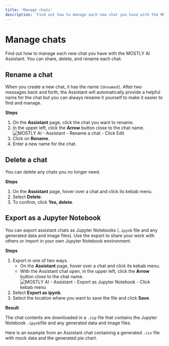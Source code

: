 ```yaml
---
title: 'Manage chats'
description: 'Find out how to manage each new chat you have with the MOSTLY AI Assistant. You can share, delete, and rename each chat.'
---
```



# Manage chats

Find out how to manage each new chat you have with the MOSTLY AI Assistant. You can share, delete, and rename each chat.

## Rename a chat

When you create a new chat, it has the name `[Unnamed]`. After two messages back and forth, the Assistant will automatically provide a helpful name for the chat but you can always rename it yourself to make it easier to find and manage.

**Steps**

1. On the **Assistant** page, click the chat you want to rename.
2. In the upper left, click the **Arrow** button close to the chat name.
   <Image src="/docimages/assistant/rename-chat-01-click-edit.webp" alt="MOSTLY AI - Assistant - Rename a chat - Click Edit" width={800} height={400} />
3. Click on **Rename**.
4. Enter a new name for the chat.

## Delete a chat

You can delete any chats you no longer need.

**Steps**

1. On the **Assistant** page, hover over a chat and click its kebab menu.
2. Select **Delete**.
3. To confirm, click **Yes, delete**.

## Export as a Jupyter Notebook

You can export assistant chats as Jupyter Notebooks (`.ipynb` file and any generated data and image files). Use the export to share your work with others or import in your own Jupyter Notebook environment.

**Steps**

1. Export in one of two ways.
   - On the **Assistant** page, hover over a chat and click its kebab menu.
   - With the Assistant chat open, in the upper left, click the **Arrow** button close to the chat name.
     <Image src="/docimages/assistant/assistant-chat-export-as-ipynb.webp" alt="MOSTLY AI - Assistant - Export as Jupyter Notebook - Click kebab menu" width={800} height={400} />
2. Select **Export as ipynb**.
3. Select the location where you want to save the file and click **Save**.

**Result**

The chat contents are downloaded in a `.zip` file that contains the Jupyter Notebook `.ipynb`file and any generated data and image files.

Here is an example from an Assistant chat containing a generated `.csv` file with mock data and the generated pie chart.

<FileTree>
  <FileTree.Folder name="Mock-Data-with-sample-GitHub-profiles" defaultOpen>
    <FileTree.File name="Mock Data with sample GitHub profiles.ipynb" />
    <FileTree.Folder name="data" defaultOpen>
      <FileTree.File name="mock_data.csv" />
      <FileTree.File name="country_distribution_pie_chart.png" />
    </FileTree.Folder>
  </FileTree.Folder>
</FileTree>

